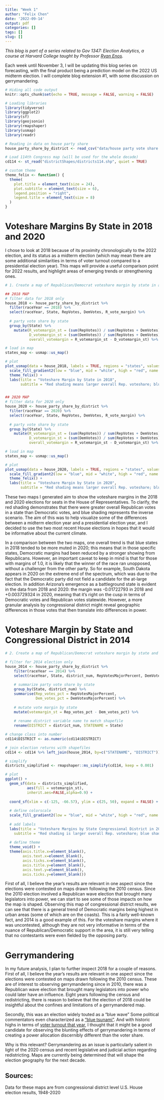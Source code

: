 ```yaml
---
title: "Week 1"
author: "Felix Chen"
date: '2022-09-14'
output: pdf
categories: []
tags: []
slug: []
---
```


*This blog is part of a series related to Gov 1347: Election Analytics, a course at Harvard College taught by Professor [Ryan Enos](https://http://ryandenos.com/).*

Each week until November 3, I will be updating this blog series on forecasting, with the final product being a prediction model on the 2022 US midterm election. I will complete blog extension #1, with some discussion on gerrymandering.


```r
# Hiding all code output
knitr::opts_chunk$set(echo = TRUE, message = FALSE, warning = FALSE)

# Loading libraries
library(tidyverse)
library(ggplot2)
library(sf)
library(geojsonio)
library(rmapshaper)
library(usmap)
library(readr)

# Reading in data on house party share
house_party_share_by_district <- read_csv("data/house party vote share by district 1948-2020.csv")

# Load 114th Congress map (will be used for the whole decade)
cd114 <- st_read("districtShapes/districts114.shp", quiet = TRUE)

# custom theme
theme_felix <- function() {
  theme(
    plot.title = element_text(size = 24),
    plot.subtitle = element_text(size = 6),
    legend.position = "right",
    legend.title = element_text(size = 8)
  )
}
```


# Voteshare Margins By State in 2018 and 2020

I chose to look at 2018 because of its proximity chronologically to the 2022 election, and its status as a midterm election (which may mean there are some additional similarities in terms of voter turnout compared to a presidential election year). This maps will provide a useful comparison point for 2022 results, and highlight areas of emerging trends or strengthening ones.

```r
# 1. Create a map of Republican/Democrat voteshare margin by state in a year of your choice (2018)

## 2018 MAP
# filter data for 2018 only
house_2018 <- house_party_share_by_district %>%
  filter(raceYear == 2018) %>%
  select(raceYear, State, RepVotes, DemVotes, R_vote_margin) %>%
  
  # party vote share by state
  group_by(State) %>%
    mutate(R_votemargin_st = (sum(RepVotes)) / sum(RepVotes + DemVotes),
           D_votemargin_st = (sum(DemVotes)) / sum(RepVotes + DemVotes),
           overall_votemargin = R_votemargin_st - D_votemargin_st) %>% rename(state = State)

# load in map
states_map <- usmap::us_map()

# plot
plot_usmap(data = house_2018, labels = TRUE, regions = "states", values = "overall_votemargin") +
  scale_fill_gradient2(low = "blue", mid = "white", high = "red", name = "Two-party voteshare margin", limits = c(-1.0,1.0)) + 
  theme_felix() + 
  labs(title = "Voteshare Margin by State in 2018", 
       subtitle = "Red shading means larger overall Rep. voteshare; blue shading means larger overall Dem. voteshare")


## 2020 MAP
# filter data for 2020 only
house_2020 <- house_party_share_by_district %>%
  filter(raceYear == 2020) %>%
  select(raceYear, State, RepVotes, DemVotes, R_vote_margin) %>%
  
  # party vote share by state
  group_by(State) %>%
    mutate(R_votemargin_st = (sum(RepVotes)) / sum(RepVotes + DemVotes),
           D_votemargin_st = (sum(DemVotes)) / sum(RepVotes + DemVotes),
           overall_votemargin = R_votemargin_st - D_votemargin_st) %>% rename(state = State)

# load in map
states_map <- usmap::us_map()

# plot
plot_usmap(data = house_2020, labels = TRUE, regions = "states", values = "overall_votemargin") +
  scale_fill_gradient2(low = "blue", mid = "white", high = "red", name = "Two-party voteshare margin", limits = c(-1.0,1.0)) +
  theme_felix() + 
  labs(title = "Voteshare Margin by State in 2020", 
       subtitle = "Red shading means larger overall Rep. voteshare; blue shading means larger overall Dem. voteshare")
```
These two maps I generated aim to show the voteshare margins in the 2018 and 2020 elections for seats in the House of Representatives. To clarify, the red shading demonstrates that there were greater overall Republican votes in a state than Democratic votes, and blue shading represents the inverse scenario. The aim of this was to help visualize some of the differences between a midterm election year and a presidential election year, and I decided to use the two most recent House elections in hopes that it would be informative about the current climate. 


In a comparison between the two maps, one overall trend is that blue states in 2018 tended to be more muted in 2020; this means that in those specific states, Democratic margins had been reduced by a stronger showing from Republicans. However, an important caveat to keep in mind is that for those with margins of 1.0, it is likely that the winner of the race ran unopposed, without a challenger from the other party. So for example, South Dakota appears in 2020 on the extreme end of the spectrum, which was due to the fact that the Democratic party did not field a candidate for the at-large election. In addition Arizona's emergence as a battleground state is evident in the data from 2018 and 2020: the margin was -0.01722793 in 2018 and +0.003729324 in 2020, meaning that it's right on the cusp in terms of Democratic votes and Republican votes statewide. However, a more granular analysis by congressional district might reveal geographic differences in those votes that then translate into differences in power.


# Voteshare Margin by State and Congressional District in 2014
```r
# 2. Create a map of Republican/Democrat voteshare margin by state and congressional district in 2014

# filter for 2014 election only
house_2014 <- house_party_share_by_district %>%
    filter(raceYear == 2014) %>%
    select(raceYear, State, district_num, RepVotesMajorPercent, DemVotesMajorPercent) %>%
  
    # summarize party vote share by state
    group_by(State, district_num) %>%
    summarise(Rep_votes_pct = RepVotesMajorPercent,
              Dem_votes_pct = DemVotesMajorPercent) %>%
  
    # mutate vote margin by state
    mutate(votemargin_st = Rep_votes_pct - Dem_votes_pct) %>%
  
    # rename district variable name to match shapefile
    rename(DISTRICT = district_num, STATENAME = State)

# change class into number
cd114$DISTRICT <- as.numeric(cd114$DISTRICT)

# join election returns with shapefiles
cd114 <- cd114 %>% left_join(house_2014, by=c("STATENAME", "DISTRICT"))

# simplify
districts_simplified <- rmapshaper::ms_simplify(cd114, keep = 0.001)

# plot
ggplot() +
  geom_sf(data = districts_simplified, 
          aes(fill = votemargin_st),
          inherit.aes=FALSE,alpha=0.9) +
  
  coord_sf(xlim = c(-125, -66.57), ylim = c(25, 50), expand = FALSE) +
  
  # define colorscale
  scale_fill_gradient2(low = "blue", mid = "white", high = "red", name = "Voteshare Margin", limits=c(-100,100)) +
  
  # add labels
  labs(title = "Voteshare Margins by State Congressional District in 2014",
    subtitle = "Red shading is larger overall Rep. voteshare; blue shading is larger overall Dem. voteshare") +
  
  # define theme 
  theme_void() +
  theme(axis.title.x=element_blank(),
        axis.text.x=element_blank(),
        axis.ticks.x=element_blank(),
        axis.title.y=element_blank(),
        axis.text.y=element_blank(),
        axis.ticks.y=element_blank())
```
First of all, I believe the year's results are relevant in one aspect since the elections were contested on maps drawn following the 2010 census. Since the 2010 election involved a Republican wave election that brought many legislators into power, we can start to see some of those impacts on how the map is shaped. Observing this map of congressional district results, we can see that there is a general trend of Democratic margins being highest in urban areas (some of which are on the coasts). This is a fairly well-known fact, and 2014 is a good example of this. For the voteshare margins where it was uncontested, although they are not very informative in terms of the nuance of Republican/Democratic support in the area, it is still very telling that no contestants were even fielded by the opposing party.

# Gerrymandering

In my future analysis, I plan to further inspect 2018 for a couple of reasons. First of all, I believe the year's results are relevant in one aspect since the elections were contested on maps drawn following the 2010 census. These are of interest to observing gerrymandering since in 2010, there was a Republican wave election that brought many legislators into power who could later have an influence. Eight years following the census and redistricting, there is reason to believe that the election of 2018 could be insightful about the confines and limitations of a gerrymandered map.

Secondly, this was an election widely touted as a "blue wave" Some political commentators even characterized as a ["blue tsunami"](https://www.cnn.com/2018/12/06/politics/latest-house-vote-blue-wave). And with historic highs in terms of [voter turnout that year](https://www.pewresearch.org/fact-tank/2019/05/01/historic-highs-in-2018-voter-turnout-extended-across-racial-and-ethnic-groups/), I thought that it might be a good candidate for observing the blunting effects of gerrymandering in terms of creating a power allocation discernibly different than the voter share.

Why is this relevant? Gerrymandering as an issue is particularly salient in light of the 2020 census and recent legislative and judicial action regarding redistricting. Maps are currently being determined that will shape the election geography for the next decade.  

## Sources:
Data for these maps are from congressional district level U.S. House election results, 1948-2020


